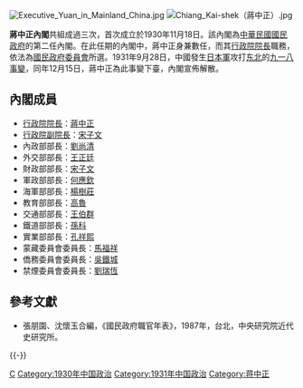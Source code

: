 [[File:Executive_Yuan_in_Mainland_China.jpg|thumb]]
[[File:Chiang_Kai-shek（蔣中正）.jpg|thumb]]

'''蔣中正內閣'''共組成過三次，首次成立於1930年11月18日。該內閣為[[中華民國|中華民國]][[國民政府|國民政府]]的第二任內閣。在此任期的內閣中，蔣中正身兼數任，而其[[行政院院長|行政院院長]]職務，依法為[[國民政府委員會|國民政府委員會]]所選。1931年9月28日，中國發生[[日本軍|日本軍]]攻打[[中国东北地区|东北]]的[[九一八事變|九一八事變]]，同年12月15日，蔣中正為此事變下臺，內閣宣佈解散。

==內閣成員==
*[[行政院院長|行政院院長]]：[[蔣中正|蔣中正]]{{KMT}}
*[[行政院副院長|行政院副院長]]：[[宋子文|宋子文]]{{KMT}}
*內政部部長：[[劉尚清|劉尚清]]{{KMT}}
*外交部部長：[[王正廷|王正廷]]{{KMT}}
*財政部部長：[[宋子文|宋子文]]{{KMT}}
*軍政部部長：[[何應欽|何應欽]]{{KMT}}
*海軍部部長：[[楊樹莊|楊樹莊]]
*教育部部長：[[高魯|高魯]]
*交通部部長：[[王伯群|王伯群]]{{KMT}}
*鐵道部部長：[[孫科|孫科]]{{KMT}}
*實業部部長：[[孔祥熙|孔祥熙]]{{KMT}}
*蒙藏委員會委員長：[[馬福祥|馬福祥]]{{KMT}}
*僑務委員會委員長：[[吳鐵城|吳鐵城]]{{KMT}}
*禁煙委員會委員長：[[劉瑞恆|劉瑞恆]]

==參考文獻==
*張朋園、沈懷玉合編，《國民政府職官年表》，1987年，台北，中央研究院近代史研究所。

{{-}}
{{start box}}
{{s-before|[[譚延闓內閣|譚延闓內閣]]}}
{{s-title|[[蔣中正內閣_(第一次)|蔣中正內閣 (第一次)]]|1930年11月18日—1931年12月15日}}
{{s-after|[[孫科內閣_(第一次)|孫科內閣 (第一次)]]}}
{{end box}}

{{國民政府時期內閣}}
[[Category:国民政府内阁|C]]
[[Category:1930年中国政治|Category:1930年中国政治]]
[[Category:1931年中国政治|Category:1931年中国政治]]
[[Category:蒋中正|Category:蒋中正]]